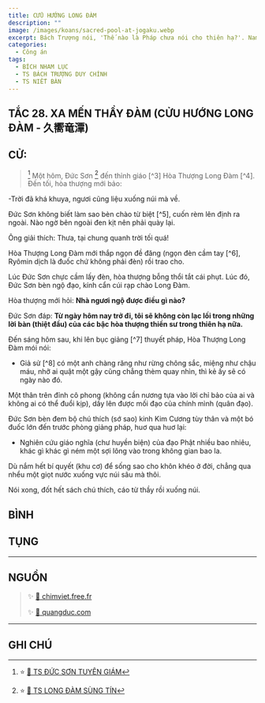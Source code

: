 ```yaml
---
title: CỬU HƯỚNG LONG ĐÀM
description: ""
image: /images/koans/sacred-pool-at-jogaku.webp
excerpt: Bách Trượng nói, 'Thế nào là Pháp chưa nói cho thiên hạ?'. Nam Tuyền nói, 'Không phải tâm, không phải Phật, không phải vật'
categories:
  - Công án
tags:
  - BÍCH NHAM LỤC
  - TS BÁCH TRƯỢNG DUY CHÍNH
  - TS NIẾT BÀN
---
```


## TẮC 28. XA MẾN THẦY ĐÀM (CỬU HƯỚNG LONG ĐÀM - 久嚮竜潭)

## CỬ:

> [^1] Một hôm, Đức Sơn [^2] đến thỉnh giáo [^3] Hòa Thượng Long Đàm [^4]. Đến tối, hòa thượng mới bảo:

-Trời đã khá khuya, ngươi cũng liệu xuống núi mà về.

Đức Sơn không biết làm sao bèn chào từ biệt [^5], cuốn rèm lên định ra ngoài. Nào ngờ bên ngoài đen kịt nên phải quày lại.

Ông giải thích: Thưa, tại chung quanh trời tối quá!

Hòa Thượng Long Đàm mới thắp ngọn đề đăng (ngọn đèn cầm tay [^6], Ryômin dịch là đuốc chứ không phải đèn) rồi trao cho.

Lúc Đức Sơn chực cầm lấy đèn, hòa thượng bỗng thổi tắt cái phụt. Lúc đó, Đức Sơn bèn ngộ đạo, kính cẩn cúi rạp chào Long Đàm.

Hòa thượng mới hỏi: **Nhà ngươi ngộ được điều gì nào?**

Đức Sơn đáp: **Từ ngày hôm nay trở đi, tôi sẽ không còn lạc lối trong những lời bàn (thiệt đầu) của các bậc hòa thượng thiền sư trong thiên hạ nữa.**

Đến sáng hôm sau, khi lên bục giảng [^7] thuyết pháp, Hòa Thượng Long Đàm mói nói:

- Giả sử [^8] có một anh chàng răng như rừng chông sắc, miệng như chậu máu, nhỡ ai quật một gậy cũng chẳng thèm quay nhìn, thì kẻ ấy sẽ có ngày nào đó.

Một thân trên đỉnh cô phong (không cần nương tựa vào lời chỉ bảo của ai và không ai có thể đuổi kịp), dấy lên được mối đạo của chính mình (quân đạo).

Đức Sơn bèn đem bộ chú thích (sớ sao) kinh Kim Cương tùy thân và một bó đuốc lớn đến trước phòng giảng pháp, huơ qua huơ lại:

- Nghiên cứu giáo nghĩa (chư huyền biện) của đạo Phật nhiều bao nhiêu, khác gì khác gì ném một sợi lông vào trong không gian bao la.

Dù nắm hết bí quyết (khu cơ) để sống sao cho khôn khéo ở đời, chẳng qua nhểu một giọt nước xuống vực núi sâu mà thôi.

Nói xong, đốt hết sách chú thích, cáo từ thầy rồi xuống núi.

## BÌNH



## TỤNG

>

<hr class="blog-rule" />

## NGUỒN

> ✨ <a href="http://chimviet.free.fr/vannhat/nguyennamtran/vomonquan/28-CuuHuongLongDam.htm" target="_blank">🔗 chimviet.free.fr</a>
>
> ✨ <a href="https://quangduc.com/p157a70596/tac-25-den-36-hang-thu-ba-noi-phap" target="_blank">🔗 quangduc.com</a>

<hr class="blog-rule" />

## GHI CHÚ

[^1]: ⭐️ <a href="/masters/deshan-xuanjian" target="_blank">🔗 TS ĐỨC SƠN TUYÊN GIÁM</a>

[^2]: ⭐️ <a href="/masters/longtan-chongxin" target="_blank">🔗 TS LONG ĐÀM SÙNG TÍN</a>
